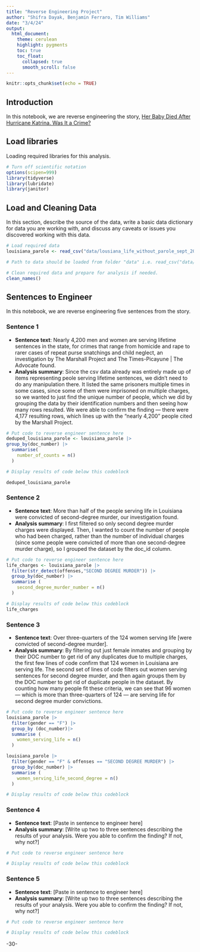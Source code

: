 ```yaml
---
title: "Reverse Engineering Project"
author: "Shifra Dayak, Benjamin Ferraro, Tim Williams"
date: "3/4/24"
output:
  html_document:
    theme: cerulean
    highlight: pygments
    toc: true
    toc_float:
      collapsed: true
      smooth_scroll: false
---
```


```r
knitr::opts_chunk$set(echo = TRUE)
```

## Introduction 

In this notebook, we are reverse engineering the story, [Her Baby Died After Hurricane Katrina. Was It a Crime?](https://www.themarshallproject.org/2021/12/16/her-baby-died-after-hurricane-katrina)

## Load libraries

Loading required libraries for this analysis.

```r
# Turn off scientific notation
options(scipen=999)
library(tidyverse)
library(lubridate)
library(janitor)

```

## Load and Cleaning Data

In this section, describe the source of the data, write a basic data dictionary for data you are working with, and discuss any caveats or issues you discovered working with this data. 

```r
# Load required data
louisiana_parole <- read_csv("data/lousiana_life_without_parole_sept_2021.csv") |>

# Path to data should be loaded from folder "data" i.e. read_csv("data/name_of_data.csv")

# Clean required data and prepare for analysis if needed. 
clean_names()


```

## Sentences to Engineer
In this notebook, we are reverse engineering five sentences from the story.

### Sentence 1

* **Sentence text**: Nearly 4,200 men and women are serving lifetime sentences in the state, for crimes that range from homicide and rape to rarer cases of repeat purse snatchings and child neglect, an investigation by The Marshall Project and The Times-Picayune | The Advocate found.
* **Analysis summary**: Since the csv data already was entirely made up of items representing peole serving lifetime sentences, we didn't need to do any manipulation there. It listed the same prisoners multiple times in some cases, since some of them were imprisoned on multiple charges, so we wanted to just find the unique number of people, which we did by grouping the data by their identification numbers and then seeing how many rows resulted. We were able to confirm the finding — there were 4,177 resulting rows, which lines up with the "nearly 4,200" people cited by the Marshall Project.

```r
# Put code to reverse engineer sentence here
deduped_louisiana_parole <- louisiana_parole |>
group_by(doc_number) |>
  summarise(
    number_of_counts = n()
  )

# Display results of code below this codeblock

deduped_louisiana_parole

```

### Sentence 2

* **Sentence text**: More than half of the people serving life in Louisiana were convicted of second-degree murder, our investigation found.
* **Analysis summary**: I first filtered so only second degree murder charges were displayed. Then, I wanted to count the number of people who had been charged, rather than the number of individual charges (since some people were convicted of more than one second-degree murder charge), so I grouped the dataset by the doc_id column.

```r
# Put code to reverse engineer sentence here
life_charges <- louisiana_parole |>
  filter(str_detect(offenses,"SECOND DEGREE MURDER")) |>
  group_by(doc_number) |>
  summarise (
    second_degree_murder_number = n()
  )

# Display results of code below this codeblock
life_charges
```

### Sentence 3

* **Sentence text**: Over three-quarters of the 124 women serving life [were convicted of second-degree murder].
* **Analysis summary**: By filtering out just female inmates and grouping by their DOC number to get rid of any duplicates due to multiple charges, the first few lines of code confirm that 124 women in Louisiana are serving life. The second set of lines of code filters out women serving sentences for second degree murder, and then again groups them by the DOC number to get rid of duplicate people in the dataset. By counting how many people fit these criteria, we can see that 96 women — which is more than three-quarters of 124 — are serving life for second degree murder convictions.

```r
# Put code to reverse engineer sentence here
louisiana_parole |>
  filter(gender == "F") |>
  group_by (doc_number)|>
  summarise (
    women_serving_life = n()
  )

louisiana_parole |>
  filter(gender == "F" & offenses == "SECOND DEGREE MURDER") |>
  group_by(doc_number) |>
  summarise (
    women_serving_life_second_degree = n()
  )

# Display results of code below this codeblock

```

### Sentence 4

* **Sentence text**: [Paste in sentence to engineer here]
* **Analysis summary**: [Write up two to three sentences describing the results of your analysis.  Were you able to confirm the finding? If not, why not?]

```r
# Put code to reverse engineer sentence here

# Display results of code below this codeblock

```

### Sentence 5

* **Sentence text**: [Paste in sentence to engineer here]
* **Analysis summary**: [Write up two to three sentences describing the results of your analysis.  Were you able to confirm the finding? If not, why not?]

```r
# Put code to reverse engineer sentence here

# Display results of code below this codeblock

```

-30-